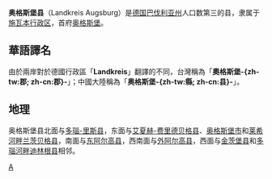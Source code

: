 {{noteTA
|T=zh-tw:奧格斯堡郡; zh-cn:奥格斯堡县;
|2=zh-tw:邦; zh-cn:联邦州;
|3=zh-tw:邦; zh-cn:州;
|4=zh-tw:郡; zh-cn:县;
|5=zh-tw:平方公里; zh-cn:平方千米;
}}
{{德国县级行政单位
| 县徽图 = Image:Landkreis_Augsburg_Wappen.svg
| 在德国内的位置图 = Image:Lage des Landkreises Augsburg in Deutschland.png
| 所属联邦州 = 巴伐利亚州
| 所属行政区 = 施瓦本行政区
| 首府 = 奥格斯堡
| 面积 = 1071.13
| 人口 = 245,600
| 统计时间 = 2015年12月31日
| 人口密度 = 229
| 汽车牌号 = A, SMÜ, WER
| 下设城镇 = 6个市、40个镇
| 政府地址 = Prinzregentenplatz 4<br />86150 Augsburg
| 政府网站 = www.landkreis-augsburg.de
| 在州内的位置图 = Image:Bavaria_a.png
|}}

'''奥格斯堡县'''（Landkreis Augsburg）是[[德国|德国]][[巴伐利亚州|巴伐利亚州]]人口数第三的县，隶属于[[施瓦本行政区|施瓦本行政区]]，首府[[奥格斯堡|奥格斯堡]]。

== 華語譯名 ==
由於兩岸對於德國行政區「'''Landkreis'''」翻譯的不同，台灣稱為「'''奧格斯堡-{zh-tw:郡; zh-cn:郡}-'''」；中國大陸稱為「'''奥格斯堡-{zh-tw:縣; zh-cn:县}-'''」。

== 地理 ==
奥格斯堡县北面与[[多瑙-里斯县|多瑙-里斯县]]，东面与[[艾夏赫-费里德贝格县|艾夏赫-费里德贝格县]]、[[奥格斯堡|奥格斯堡市]]和[[莱希河畔兰茨贝格县|莱希河畔兰茨贝格县]]，南面与[[东阿尔高县|东阿尔高县]]，西南面与[[外阿尔高县|外阿尔高县]]，西面与[[金茨堡县|金茨堡县]]和[[多瑙河畔迪林根县|多瑙河畔迪林根县]]相邻。

{{巴伐利亚州行政区划}}
{{Authority control}}

[[Category:巴伐利亚州行政区划|A]]